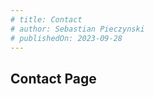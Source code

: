 ---
# title: Contact
# author: Sebastian Pieczynski
# publishedOn: 2023-09-28
---

## Contact Page

<ContactForm />
